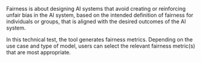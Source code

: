 Fairness is about designing AI systems that avoid creating or reinforcing unfair bias in the AI system, based on the intended definition of fairness for individuals or groups, that is aligned with the desired outcomes of the AI system. 
 
In this technical test, the tool generates fairness metrics. Depending on the use case and type of model, users can select the relevant fairness metric(s) that are most appropriate.
